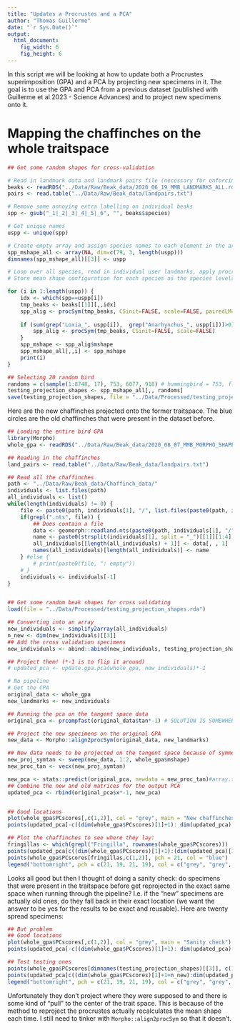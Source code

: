 ```yaml
---
title: "Updates a Procrustes and a PCA"
author: "Thomas Guillerme"
date: "`r Sys.Date()`"
output:
  html_document:
    fig_width: 6
    fig_height: 6
---
```


In this script we will be looking at how to update both a Procrustes superimposition (GPA) and a PCA by projecting new specimens in it.
The goal is to use the GPA and PCA from a previous dataset (published with Guillerme et al 2023 - Science Advances) and to project new specimens onto it.

# Mapping the chaffinches on the whole traitspace

```r
## Get some random shapes for cross-validation

# Read in landmark data and landmark pairs file (necessary for enforcing symmetry later)
beaks <- readRDS("../Data/Raw/Beak_data/2020_06_19_MMB_LANDMARKS_ALL.rds")
pairs <- read.table("../Data/Raw/Beak_data/landpairs.txt")

# Remove some annoying extra labelling on individual beaks
spp <- gsub("_1|_2|_3|_4|_5|_6", "", beaks$species)

# Get unique names
uspp <- unique(spp)

# Create empty array and assign species names to each element in the array
spp_mshape_all <- array(NA, dim=c(79, 3, length(uspp)))
dimnames(spp_mshape_all)[[3]] <- uspp

# Loop over all species, read in individual user landmarks, apply procrustes alignment, forcing symmetry (other than for species with true asymmetry)
# Store mean shape configuration for each species as the species levels set of landmarks for downstream analyses

for (i in 1:length(uspp)) {
    idx <- which(spp==uspp[i])
    tmp_beaks <- beaks[[1]][,,idx]
    spp_alig <- procSym(tmp_beaks, CSinit=FALSE, scale=FALSE, pairedLM=as.matrix(pairs))
    
    if (sum(grep("Loxia_", uspp[i]),  grep("Anarhynchus_", uspp[i]))>0) {
        spp_alig <- procSym(tmp_beaks, CSinit=FALSE, scale=FALSE)
    }
    spp_mshape <- spp_alig$mshape
    spp_mshape_all[,,i] <- spp_mshape
    print(i)
}

## Selecting 20 random bird
randoms = c(sample(1:8748, 17), 753, 6077, 918) # hummingbird = 753, flamingo = 6077, shoebill = 918
testing_projection_shapes <- spp_mshape_all[,, randoms]
save(testing_projection_shapes, file = "../Data/Processed/testing_projection_shapes.rda")
```

Here are the new chaffinches projected onto the former traitspace.
The blue circles are the old chaffinches that were present in the dataset before.

```r
## Loading the entire bird GPA
library(Morpho)
whole_gpa <- readRDS("../Data/Raw/Beak_data/2020_08_07_MMB_MORPHO_SHAPESPACE_FULL.rds")

## Reading in the chaffinches
land_pairs <- read.table("../Data/Raw/Beak_data/landpairs.txt")

## Read all the chaffinches
path <- "../Data/Raw/Beak_data/Chaffinch_data/"
individuals <- list.files(path)
all_individuals <- list()
while(length(individuals) != 0) {
    file <- paste0(path, individuals[1], "/", list.files(paste0(path, individuals[1]))) 
    if(grepl(".nts", file)) { 
        ## Does contain a file
        data <- geomorph::readland.nts(paste0(path, individuals[1], "/", list.files(paste0(path, individuals[1]))))
        name <- paste0(strsplit(individuals[1], split = "_")[[1]][1:4], collapse = "_")
        all_individuals[[length(all_individuals) + 1]] <- data[, , 1]
        names(all_individuals)[length(all_individuals)] <- name
    } #else {
        # print(paste0(file, ": empty"))
    # }
    individuals <- individuals[-1]
}


## Get some random beak shapes for cross validating
load(file = "../Data/Processed/testing_projection_shapes.rda")

## Converting into an array
new_individuals <- simplify2array(all_individuals)
n_new <- dim(new_individuals)[[3]] 
## Add the cross validation specimens
new_individuals <- abind::abind(new_individuals, testing_projection_shapes)

## Project them! (*-1 is to flip it around)
# updated_pca <- update.gpa.pca(whole_gpa, new_individuals)*-1

# No pipeline
# Get the CPA
original_data <- whole_gpa
new_landmarks <- new_individuals

## Running the pca on the tangent space data
original_pca <- prcompfast(original_data$tan*-1) # SOLUTION IS SOMEWHERE BETWEEN THIS AND THE PRCOMPFAST

## Project the new specimens on the original GPA
new_data <- Morpho::align2procSym(original_data, new_landmarks)

## New data needs to be projected on the tangent space because of symmetry.
new_proj_symtan <- sweep(new_data, 1:2, whole_gpa$mshape)
new_proc_tan <- vecx(new_proj_symtan)

new_pca <- stats::predict(original_pca, newdata = new_proc_tan)#array.to(new_proc_tan, to = "matrix"))
## Combine the new and old matrices for the output PCA
updated_pca <- rbind(original_pca$x*-1, new_pca)


## Good locations
plot(whole_gpa$PCscores[,c(1,2)], col = "grey", main = "New chaffinches projected onto the former space")
points(updated_pca[-c((dim(whole_gpa$PCscores)[1]+1): dim(updated_pca)[1]), c(1,2)], pch = 19, cex = 0.5, col = "grey")

## Plot the chaffinches to see where they lay:
fringillas <- which(grepl("Fringilla", rownames(whole_gpa$PCscores)))
points(updated_pca[c((dim(whole_gpa$PCscores)[1]+1):(dim(updated_pca)[1]-20)[1]), c(1,2)], pch = 19, cex = 0.5, col = "orange")
points(whole_gpa$PCscores[fringillas,c(1,2)], pch = 21, col = "blue")
legend("bottomright", pch = c(21, 19, 21, 19), col = c("grey", "grey", "blue", "orange"), pt.cex = c(1, 0.5, 1, 0.5), legend = c("original PCA", "updated PCA", "Fringilla (original)", "New chaffinches"))
```

Looks all good but then I thought of doing a sanity check: do specimens that were present in the traitspace before get reprojected in the exact same space when running through the pipeline?
I.e. if the "new" specimens are actually old ones, do they fall back in their exact location (we want the answer to be yes for the results to be exact and reusable).
Here are twenty spread specimens:

```r
## But problem
## Good locations
plot(whole_gpa$PCscores[,c(1,2)], col = "grey", main = "Sanity check")
points(updated_pca[-c((dim(whole_gpa$PCscores)[1]+1): dim(updated_pca)[1]), c(1,2)], pch = 19, cex = 0.5, col = "grey")

## Test testing ones
points(whole_gpa$PCscores[dimnames(testing_projection_shapes)[[3]], c(1,2)], pch = 21, col = "darkgreen")
points(updated_pca[c((dim(whole_gpa$PCscores)[1]+1+n_new):dim(updated_pca)[1]), c(1,2)], pch = 19, cex = 0.5, col = "darkgreen")
legend("bottomright", pch = c(21, 19, 21, 19), col = c("grey", "grey", "darkgreen", "darkgreen"), pt.cex = c(1, 0.5, 1, 0.5), legend = c("original PCA", "updated PCA", "Original spec", "Reprojected spec"))
```

Unfortunately they don't project where they were supposed to and there is some kind of "pull" to the center of the trait space.
This is because of the method to reproject the procrustes actually recalculates the mean shape each time.
I still need to tinker with `Morpho::align2procSym` so that it doesn't.
